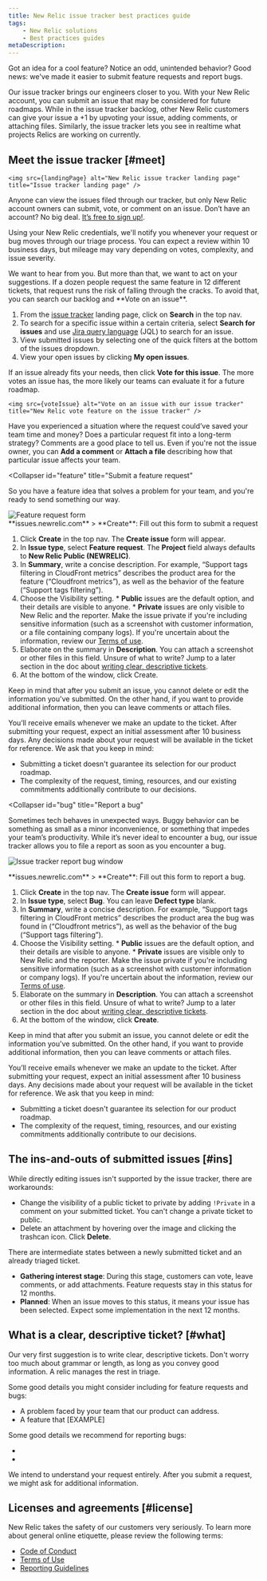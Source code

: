```yaml
---
title: New Relic issue tracker best practices guide
tags:
    - New Relic solutions
    - Best practices guides
metaDescription:  
---
```




Got an idea for a cool feature? Notice an odd, unintended behavior? Good news: we've made it easier to submit feature requests and report bugs.

Our issue tracker brings our engineers closer to you. With your New Relic account, you can submit an issue that may be considered for future roadmaps. While in the issue tracker backlog, other New Relic customers can give your issue a +1 by upvoting your issue, adding comments, or attaching files. Similarly, the issue tracker lets you see in realtime what projects Relics are working on currently.

## Meet the issue tracker [#meet]

```<img src={landingPage} alt="New Relic issue tracker landing page" title="Issue tracker landing page" />```

Anyone can view the issues filed through our tracker, but only New Relic account owners can submit, vote, or comment on an issue. Don’t have an account? No big deal. [It’s free to sign up!](https://newrelic.com/signup).

Using your New Relic credentials, we'll notify you whenever your request or bug moves through our triage process. You can expect a review within 10 business days, but mileage may vary depending on votes, complexity, and issue severity. 

<CollapserGroup>
<Collapser
    id="searchvote"
    title="Search and vote for issues"
>
We want to hear from you. But more than that, we want to act on your suggestions. If a dozen people request the same feature in 12 different tickets, that request runs the risk of falling through the cracks. To avoid that, you can search our backlog and **Vote on an issue**.

1. From the [issue tracker](issues.newrelic.com) landing page, click on **Search** in the top nav.  
2. To search for a specific issue within a certain criteria, select **Search for issues** and use [Jira query language](https://www.atlassian.com/blog/jira-software/jql-the-most-flexible-way-to-search-jira-14) (JQL) to search for an issue.
3. View submitted issues by selecting one of the quick filters at the bottom of the issues dropdown.
4. View your open issues by clicking **My open issues**.  

If an issue already fits your needs, then click **Vote for this issue**. The more votes an issue has, the more likely our teams can evaluate it for a future roadmap.

```<img src={voteIssue} alt="Vote on an issue with our issue tracker" title="New Relic vote feature on the issue tracker" />```

Have you experienced a situation where the request could’ve saved your team time and money? Does a particular request fit into a long-term strategy? Comments are a good place to tell us. Even if you're not the issue owner, you can **Add a comment** or **Attach a file** describing how that particular issue affects your team. 

</Collapser>

<Collapser
    id="feature"
    title="Submit a feature request"
>
So you have a feature idea that solves a problem for your team, and you're ready to send something our way. 

<img src={featureRequest} alt="Feature request form" title="Feature request Create window." />
<figcaption>**issues.newrelic.com** > **Create**: Fill out this form to submit a request</figcaption>

1. Click **Create** in the top nav. The **Create issue** form will appear.  
2. In **Issue type**, select **Feature request**. The **Project** field always defaults to **New Relic Public (NEWRELIC)**.
3. In **Summary**, write a concise description. For example, “Support tags filtering in CloudFront metrics” describes the product area for the feature (“Cloudfront metrics”), as well as the behavior of the feature (“Support tags filtering”).
4. Choose the Visibility setting. 
        * **Public** issues are the default option, and their details are visible to anyone.
        * **Private** issues are only visible to New Relic and the reporter. Make the issue private if you're including sensitive information (such as a screenshot with customer information, or a file containing company logs). If you're uncertain about the information, review our [Terms of use]().
5. Elaborate on the summary in **Description**. You can attach a screenshot or other files in this field.  Unsure of what to write? Jump to a later section in the doc about [writing clear, descriptive tickets](#what).
6. At the bottom of the window, click Create.

<Callout variant="important">
Keep in mind that after you submit an issue, you cannot delete or edit the information you've submitted. On the other hand, if you want to provide additional information, then you can leave comments or attach files.
</Callout>

You’ll receive emails whenever we make an update to the ticket. After submitting your request, expect an initial assessment after 10 business days. Any decisions made about your request will be available in the ticket for reference. We ask that you keep in mind:

* Submitting a ticket doesn't guarantee its selection for our product roadmap. 
* The complexity of the request, timing, resources, and our existing commitments additionally contribute to our decisions.

</Collapser>

<Collapser
    id="bug"
    title="Report a bug"
>
Sometimes tech behaves in unexpected ways. Buggy behavior can be something as small as a minor inconvenience, or something that impedes your team’s productivity. While it’s never ideal  to encounter a bug, our issue tracker allows you to file a report as soon as you encounter a bug.

<img 
src={reportBug} 
alt="Issue tracker report bug window" 
title="Report a bug with the issue tracker." />

<figcaption>**issues.newrelic.com** > **Create**: Fill out this form to report a bug.</figcaption>

1. Click **Create** in the top nav. The **Create issue** form will appear.  
2. In **Issue type**, select **Bug**. You can leave **Defect type** blank.
3. In **Summary**, write a concise description. For example, “Support tags filtering in CloudFront metrics” describes the product area the bug was found in (“Cloudfront metrics”), as well as the behavior of the bug (“Support tags filtering”).
4. Choose the Visibility setting. 
       * **Public** issues are the default option, and their details are visible to anyone.
        * **Private** issues are visible only to New Relic and the reporter. Make the issue private if you're including sensitive information (such as a screenshot with customer information or company logs). If you're uncertain about the information, review our [Terms of use]().
5. Elaborate on the summary in **Description**. You can attach a screenshot or other files in this field. Unsure of what to write? Jump to a later section in the doc about [writing clear, descriptive tickets](#what).
6. At the bottom of the window, click **Create**.

<Callout variant="important">
Keep in mind that after you submit an issue, you cannot delete or edit the information you've submitted. On the other hand, if you want to provide additional information, then you can leave comments or attach files.
</Callout>

You’ll receive emails whenever we make an update to the ticket. After submitting your request, expect an initial assessment after 10 business days. Any decisions made about your request will be available in the ticket for reference. We ask that you keep in mind:

* Submitting a ticket doesn't guarantee its selection for our product roadmap. 
* The complexity of the request, timing, resources, and our existing commitments additionally contribute to our decisions.

</Collapser>
</CollapserGroup>

## The ins-and-outs of submitted issues [#ins]

<CollapserGroup>
<Collapser
    id="privacy"
    title="Make changes to an issue"
>
While directly editing issues isn't supported by the issue tracker, there are workarounds:

* Change the visibility of a public ticket to private by adding `!Private` in a comment on your submitted ticket. You can't change a private ticket to public.  
* Delete an attachment by hovering over the image and clicking the trashcan icon. Click **Delete**.

</Collapser>
<Collapser
id="status"
title="Understand issue statuses"
>
There are intermediate states between a newly submitted ticket and an already triaged ticket.

* **Gathering interest stage**: During this stage, customers can vote, leave comments, or add attachments. Feature requests stay in this status for 12 months.
* **Planned**: When an issue moves to this status, it means your issue has been selected. Expect some implementation in the next 12 months. 

</Collapser>
</CollapserGroup>

## What is a clear, descriptive ticket? [#what]

Our very first suggestion is to write clear, descriptive tickets. Don't worry too much about grammar or length, as long as you convey good information. A relic manages the rest in triage.

Some good details you might consider including for feature requests and bugs:

* A problem faced by your team that our product can address.
* A feature that [EXAMPLE]

Some good details we recommend for reporting bugs:

*
*

We intend to understand your request entirely. After you submit a request, we might ask for additional information.

## Licenses and agreements [#license]

New Relic takes the safety of our customers very seriously. To learn more about general online etiquette, please review the following terms:

* [Code of Conduct](/docs/licenses/product-or-service-licenses/new-relic-issue-tracker/code-of-conduct)
* [Terms of Use](/docs/licenses/product-or-service-licenses/new-relic-issue-tracker/terms-of-use)
* [Reporting Guidelines](/docs/licenses/product-or-service-licenses/new-relic-issue-tracker/reporting-guidelines)